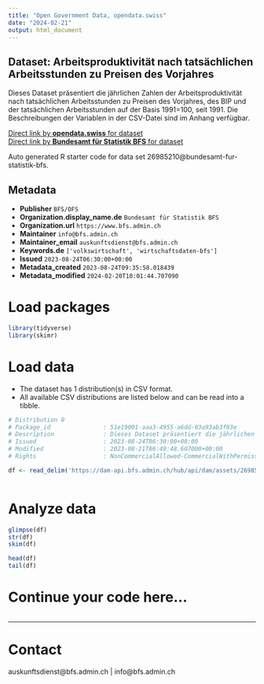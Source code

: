 ```yaml
---
title: "Open Government Data, opendata.swiss"
date: "2024-02-21"
output: html_document
---
```


## Dataset: Arbeitsproduktivität nach tatsächlichen Arbeitsstunden zu Preisen des Vorjahres

Dieses Dataset präsentiert die jährlichen Zahlen der Arbeitsproduktivität nach tatsächlichen Arbeitsstunden zu Preisen des Vorjahres, des BIP und der tatsächlichen Arbeitsstunden auf der Basis 1991=100, seit 1991. Die Beschreibungen der Variablen in der CSV-Datei sind im Anhang verfügbar.

[Direct link by **opendata.swiss** for dataset](https://opendata.swiss/de/dataset/arbeitsproduktivitat-nach-tatsachlichen-arbeitsstunden-zu-preisen-des-vorjahres6)<br>
[Direct link by **Bundesamt für Statistik BFS** for dataset](https://www.bfs.admin.ch/asset/de/ts-x-04.07.01.01)

Auto generated R starter code for data set 26985210@bundesamt-fur-statistik-bfs.

## Metadata

- **Publisher** `BFS/OFS`
- **Organization.display_name.de** `Bundesamt für Statistik BFS`
- **Organization.url** `https://www.bfs.admin.ch`
- **Maintainer** `info@bfs.admin.ch`
- **Maintainer_email** `auskunftsdienst@bfs.admin.ch`
- **Keywords.de** `['volkswirtschaft', 'wirtschaftsdaten-bfs']`
- **Issued** `2023-08-24T06:30:00+00:00`
- **Metadata_created** `2023-08-24T09:35:58.018439`
- **Metadata_modified** `2024-02-20T10:01:44.707090`


# Load packages

```r

library(tidyverse)
library(skimr)

```

# Load data

-   The dataset has 1 distribution(s) in CSV format.
-   All available CSV distributions are listed below and can be read into a tibble.

```r

# Distribution 0
# Package_id               : 51e19001-aaa3-4955-a6dd-03a93ab3f93e
# Description              : Dieses Dataset präsentiert die jährlichen Zahlen der Arbeitsproduktivität nach tatsächlichen Arbeitsstunden zu Preisen des Vorjahres, des BIP und der tatsächlichen Arbeitsstunden auf der Basis 1991=100, seit 1991. Die Beschreibungen der Variablen in der CSV-Datei sind im Anhang verfügbar.
# Issued                   : 2023-08-24T06:30:00+00:00
# Modified                 : 2023-08-21T06:49:48.607000+00:00
# Rights                   : NonCommercialAllowed-CommercialWithPermission-ReferenceRequired

df <- read_delim('https://dam-api.bfs.admin.ch/hub/api/dam/assets/26985219/master')



```

# Analyze data

```r

glimpse(df)
str(df)
skim(df)

head(df)
tail(df)

```

# Continue your code here...

```r

```

------------------------------------------------------------------------

# Contact

auskunftsdienst@bfs.admin.ch | info@bfs.admin.ch
